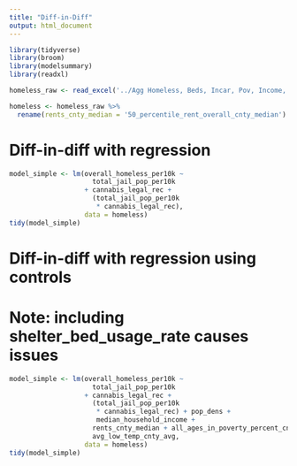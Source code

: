 ```yaml
---
title: "Diff-in-Diff"
output: html_document
---
```


```r
library(tidyverse)
library(broom)
library(modelsummary)
library(readxl)

homeless_raw <- read_excel('../Agg Homeless, Beds, Incar, Pov, Income, Rents, Climate, Elec, DrugPol (Recoded Minimal Master).xlsx')

homeless <- homeless_raw %>% 
  rename(rents_cnty_median = '50_percentile_rent_overall_cnty_median')
```

# Diff-in-diff with regression
```r
model_simple <- lm(overall_homeless_per10k ~ 
                     total_jail_pop_per10k 
                   + cannabis_legal_rec + 
                     (total_jail_pop_per10k
                      * cannabis_legal_rec), 
                   data = homeless)
tidy(model_simple)
```


# Diff-in-diff with regression using controls
# Note: including shelter_bed_usage_rate causes issues
```r
model_simple <- lm(overall_homeless_per10k ~ 
                     total_jail_pop_per10k 
                   + cannabis_legal_rec + 
                     (total_jail_pop_per10k
                      * cannabis_legal_rec) + pop_dens + 
                      median_household_income +
                     rents_cnty_median + all_ages_in_poverty_percent_cnty_avg +
                     avg_low_temp_cnty_avg,
                   data = homeless)
tidy(model_simple)
```
